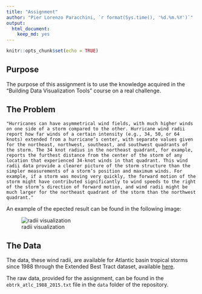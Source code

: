 ```yaml
---
title: "Assignment"
author: "Pier Lorenzo Paracchini, `r format(Sys.time(), '%d.%m.%Y')`"
output: 
  html_document: 
    keep_md: yes
---
```


```r
knitr::opts_chunk$set(echo = TRUE)
```

## Purpose

The purpose of this assignment is to use the knowledge acquired in the "Building Data Visualization Tools" course on a real challenge.

## The Problem

    "Hurricanes can have asymmetrical wind fields, with much higher winds on one side of a storm compared to the other. Hurricane wind radii report how far winds of a certain intensity (e.g., 34, 50, or 64 knots) extended from a hurricane’s center, with separate values given for the northeast, northwest, southeast, and southwest quadrants of the storm. The 34 knot radius in the northeast quadrant, for example, reports the furthest distance from the center of the storm of any location that experienced 34-knot winds in that quadrant. This wind radii data provide a clearer picture of the storm structure than the simpler measurements of a storm’s position and maximum winds. For example, if a storm was moving very quickly, the forward motion of the storm might have contributed significantly to wind speeds to the right of the storm’s direction of forward motion, and wind radii might be much larger for the northeast quadrant of the storm than the northwest quadrant."

An example of the epected result can be found in the following image:

![radii visualization](imgs/expectedResult.png)

## The Data

The data, these wind radii, are available for Atlantic basin tropical storms since 1988 through the Extended Best Tract dataset, available [here]( http://rammb.cira.colostate.edu/research/tropical_cyclones/tc_extended_best_track_dataset/).

The raw data, provided for the assignment, can be found in the `ebtrk_atlc_1988_2015.txt` file in the `data` folder of the repository.
